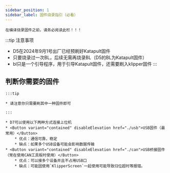 ```yaml
---
sidebar_position: 1
sidebar_label: 固件烧录指引（必看）
---
```





    在编译烧录固件之前，请务必阅读此栏！！！

:::tip 注意事项
* D5在2024年9月1号出厂已经预刷好Katapult固件
* 只要烧录过一次BL，后续无需再烧录BL（D5的BL为Katapult固件）
* bl只是一个引导程序，用于引导Katapult固件，还需要刷入klipper固件
:::

## 判断你需要的固件

    :::tip

    * 请注意你只需要刷其中一种固件即可

    :::
    
    * D7可以使用以下两种方式连接上位机
    * <Button variant="contained" disableElevation href="./usb">USB固件（最常用）</Button>
        * 优点：通信可靠，稳定
        * 缺点：如果多个USB设备可能会影响数据传输
    * <Button variant="contained" disableElevation href="./can">USB桥接固件（常在使用CAN工具板时使用）</Button>
        * 优点：可以接多个设备并且不占用USB口
        * 缺点：可能因使用`KlipperScreen`一起使用可能导致归位超时等报错。
